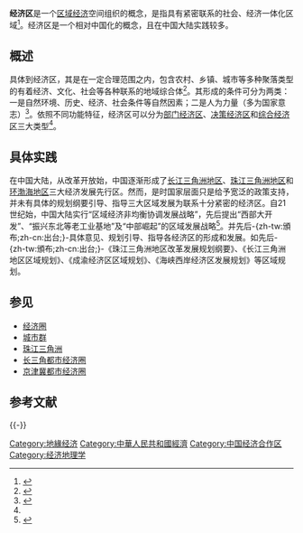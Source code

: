 '''经济区'''是一个[[区域经济|区域经济]]空间组织的概念，是指具有紧密联系的社会、经济一体化区域<ref name=jjq>{{cite journal|author=赵群毅|title=对环渤海经济圈概念的再认识|journal=北京社会科学|year=2006|issue=2}}</ref>。经济区是一个相对中国化的概念，且在中国大陆实践较多。

== 概述 ==
{{OR|对于'''经济区'''的涵义、性质，学界多有争论。并且与[[经济圈|经济圈]]、[[都市圈|都市圈]]、[[城市群|城市群]]等经济学、地理学名词相混。然而根据各个名词的字面意义、本质含义以及具体实践，可知这些相关学科名词多有区别，不能混于一谈。}}

具体到经济区，其是在一定合理范围之内，包含农村、乡镇、城市等多种聚落类型的有着经济、文化、社会等各种联系的地域综合体<ref>{{cite journal|author=丁任重|title=有关经济区的几个概念的探讨|journal=天府新论|year=1985|issue=4}}</ref>。其形成的条件可分为两类：一是自然环境、历史、经济、社会条件等自然因素；二是人为力量（多为国家意志）<ref>{{cite journal|author=于光远|title=“经济区”概念小议|journal=江汉论坛|year=1986|issue=3}}</ref>。依照不同功能特征，经济区可以分为[[部门经济区|部门经济区]]、[[决策经济区|决策经济区]]和[[综合经济区|综合经济区]]三大类型<ref name=jjq/>。

== 具体实践 ==
在中国大陆，从改革开放始，中国逐渐形成了[[长江三角洲地区|长江三角洲地区]]、[[珠江三角洲地区|珠江三角洲地区]]和[[环渤海地区|环渤海地区]]三大经济发展先行区。然而，是时国家层面只是给予宽泛的政策支持，并未有具体的规划纲要引导、指导三大区域发展为联系十分紧密的经济区。自21世纪始，中国大陆实行“区域经济非均衡协调发展战略”，先后提出“西部大开发”、“振兴东北等老工业基地”及“中部崛起”的区域发展战略<ref>{{cite journal|author=杨小军|title=建国60年来我国区域经济发展战略演变及基本经验|journal=现代经济探讨|year=2009|issue=9}}</ref>。并先后-{zh-tw:頒布;zh-cn:出台;}-具体意见、规划引导、指导各经济区的形成和发展。如先后-{zh-tw:頒布;zh-cn:出台;}-《珠江三角洲地区改革发展规划纲要》、《长江三角洲地区区域规划》、《成渝经济区区域规划》、《海峡西岸经济区发展规划》等区域规划。

== 参见 ==
*[[经济圈|经济圈]]
*[[城市群|城市群]]
*[[珠江三角洲|珠江三角洲]]
*[[长三角都市经济圈|长三角都市经济圈]]
*[[京津冀都市经济圈|京津冀都市经济圈]]

== 参考文献 ==
{{Reflist}}

{{-}}
{{中国经济区}}

[[Category:地緣经济|Category:地緣经济]]
[[Category:中華人民共和國經濟|Category:中華人民共和國經濟]]
[[Category:中国经济合作区|Category:中国经济合作区]]
[[Category:经济地理学|Category:经济地理学]]